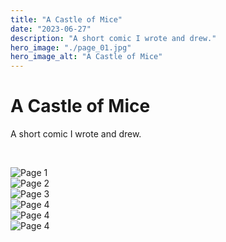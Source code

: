 ```yaml
---
title: "A Castle of Mice"
date: "2023-06-27"
description: "A short comic I wrote and drew."
hero_image: "./page_01.jpg"
hero_image_alt: "A Castle of Mice"
---
```


# A Castle of Mice

A short comic I wrote and drew.

<br/>

![Page 1](./page_01.jpg)<br/>
![Page 2](./page_02.jpg)<br/>
![Page 3](./page_03.jpg)<br/>
![Page 4](./page_04.jpg)<br/>
![Page 4](./page_05.jpg)<br/>
![Page 4](./page_06.jpg)<br/>